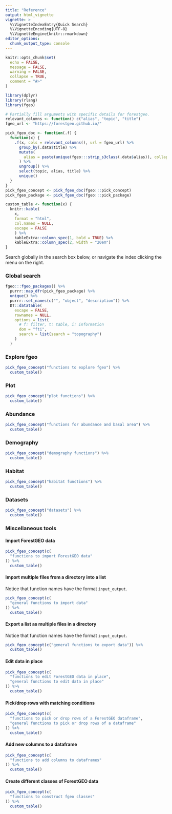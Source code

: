 ```yaml
---
title: "Reference"
output: html_vignette
vignette: >
  %\VignetteIndexEntry{Quick Search}
  %\VignetteEncoding{UTF-8}
  %\VignetteEngine{knitr::rmarkdown}
editor_options: 
  chunk_output_type: console
---
```


```r
knitr::opts_chunk$set(
  echo = FALSE,
  message = FALSE,
  warning = FALSE,
  collapse = TRUE,
  comment = "#>"
)
```

```r
library(dplyr)
library(rlang)
library(fgeo)
```

```r
# Partially fill arguments with specific details for forestgeo.
relevant_columns <- function() c("alias", "topic", "title")
fgeo_url <- "https://forestgeo.github.io/"

pick_fgeo_doc <- function(.f) {
  function(x) {
    .f(x, cols = relevant_columns(), url = fgeo_url) %>% 
      group_by(.data$title) %>% 
      mutate(
        alias = paste(unique(fgeo:::strip_s3class(.data$alias)), collapse = ", ")
      ) %>% 
      ungroup() %>% 
      select(topic, alias, title) %>% 
      unique()
  }
}
pick_fgeo_concept <- pick_fgeo_doc(fgeo:::pick_concept)
pick_fgeo_package <- pick_fgeo_doc(fgeo:::pick_package)
```

```r
custom_table <- function(x) {
  knitr::kable(
    x, 
    format = "html",
    col.names = NULL,
    escape = FALSE
    ) %>%
    kableExtra::column_spec(1, bold = TRUE) %>% 
    kableExtra::column_spec(2, width = "20em")
}
```

Search globally in the search box below, or navigate the index clicking the menu on the right.

### Global search

```r
fgeo:::fgeo_packages() %>% 
  purrr::map_dfr(pick_fgeo_package) %>% 
  unique() %>% 
  purrr::set_names(c("", "object", "description")) %>% 
  DT::datatable(
    escape = FALSE,
    rownames = NULL,
    options = list(
      # f: filter, t: table, i: information
      dom = "fti",
      search = list(search = "topography")
    )
  )
```

### Explore fgeo

```r
pick_fgeo_concept("functions to explore fgeo") %>% 
  custom_table()
```

### Plot

```r
pick_fgeo_concept("plot functions") %>% 
  custom_table()
```

### Abundance

```r
pick_fgeo_concept("functions for abundance and basal area") %>% 
  custom_table()
```

### Demography

```r
pick_fgeo_concept("demography functions") %>% 
  custom_table()
```

### Habitat

```r
pick_fgeo_concept("habitat functions") %>% 
  custom_table()
```

### Datasets

```r
pick_fgeo_concept("datasets") %>% 
  custom_table()
```








### Miscellaneous tools

#### Import ForestGEO data

```r
pick_fgeo_concept(c(
  "functions to import ForestGEO data"
)) %>% 
  custom_table()
```

#### Import multiple files from a directory into a list

Notice that function names have the format `input_output`.

```r
pick_fgeo_concept(c(
  "general functions to import data"
)) %>% 
  custom_table()
```

#### Export a list as multiple files in a directory

Notice that function names have the format `input_output`.

```r
pick_fgeo_concept(c("general functions to export data")) %>%
  custom_table()
```

#### Edit data in place

```r
pick_fgeo_concept(c(
  "functions to edit ForestGEO data in place",
  "general functions to edit data in place"
)) %>% 
  custom_table()
```

#### Pick/drop rows with matching conditions 

```r
pick_fgeo_concept(c(
  "functions to pick or drop rows of a ForestGEO dataframe",
  "general functions to pick or drop rows of a dataframe"
)) %>% 
  custom_table()
```

#### Add new columns to a dataframe

```r
pick_fgeo_concept(c(
  "functions to add columns to dataframes"
)) %>% 
  custom_table()
```

#### Create different classes of ForestGEO data

```r
pick_fgeo_concept(c(
  "functions to construct fgeo classes"
)) %>% 
  custom_table()
```
